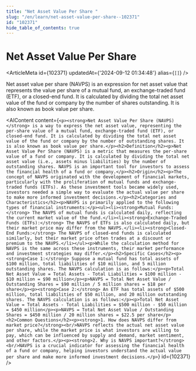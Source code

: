 ```yaml
---
title: "Net Asset Value Per Share "
slug: "/en/learn/net-asset-value-per-share--102371"
id: "102371"
hide_table_of_contents: true
---
```



# Net Asset Value Per Share 

<ArticleMeta id={102371} updatedAt={'2024-09-12 01:34:48'} alias={`[]`} />
<div className='border-solid border-b border-t-0 my-4 border-[var(--ifm-color-gray-300)]' />

Net asset value per share (NAVPS) is an expression for net asset value that represents the value per share of a mutual fund, an exchange-traded fund (ETF), or a closed-end fund. It is calculated by dividing the total net asset value of the fund or company by the number of shares outstanding. It is also known as book value per share.

<AIContent content={`<p><strong>Net Asset Value Per Share (NAVPS)</strong> is a way to express the net asset value, representing the per-share value of a mutual fund, exchange-traded fund (ETF), or closed-end fund. It is calculated by dividing the total net asset value of the fund or company by the number of outstanding shares. It is also known as book value per share.</p><h2>Definition</h2><p>Net Asset Value Per Share (NAVPS) is a metric that measures the per-share value of a fund or company. It is calculated by dividing the total net asset value (i.e., assets minus liabilities) by the number of outstanding shares. NAVPS is an important tool for investors to assess the financial health of a fund or company.</p><h2>Origin</h2><p>The concept of NAVPS originated with the development of financial markets, particularly with the proliferation of mutual funds and exchange-traded funds (ETFs). As these investment tools became widely used, investors needed a simple way to evaluate the actual value per share to make more informed investment decisions.</p><h2>Categories and Characteristics</h2><p>NAVPS is primarily applied to the following types of financial instruments:</p><ul><li><strong>Mutual Funds:</strong> The NAVPS of mutual funds is calculated daily, reflecting the current market value of the fund.</li><li><strong>Exchange-Traded Funds (ETFs):</strong> The NAVPS of ETFs is also calculated daily, but their market price may differ from the NAVPS.</li><li><strong>Closed-End Funds:</strong> The NAVPS of closed-end funds is calculated similarly, but their market price often trades at a discount or premium to the NAVPS.</li></ul><p>While the calculation method for NAVPS is the same across these instruments, their market performance and investment strategies may differ.</p><h2>Specific Cases</h2><p><strong>Case 1:</strong> Suppose a mutual fund has total assets of $100 million, total liabilities of $10 million, and 5 million outstanding shares. The NAVPS calculation is as follows:</p><p>Total Net Asset Value = Total Assets - Total Liabilities = $100 million - $10 million = $90 million</p><p>NAVPS = Total Net Asset Value / Outstanding Shares = $90 million / 5 million shares = $18 per share</p><p><strong>Case 2:</strong> An ETF has total assets of $500 million, total liabilities of $50 million, and 20 million outstanding shares. The NAVPS calculation is as follows:</p><p>Total Net Asset Value = Total Assets - Total Liabilities = $500 million - $50 million = $450 million</p><p>NAVPS = Total Net Asset Value / Outstanding Shares = $450 million / 20 million shares = $22.5 per share</p><h2>Common Questions</h2><p><strong>1. How does NAVPS differ from market price?</strong><br/>NAVPS reflects the actual net asset value per share, while the market price is what investors are willing to pay, which can be influenced by supply and demand, market sentiment, and other factors.</p><p><strong>2. Why is NAVPS important?</strong><br/>NAVPS is a crucial indicator for assessing the financial health of a fund or company, helping investors understand the actual value per share and make more informed investment decisions.</p>`} id={102371} />
